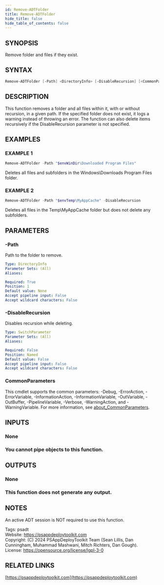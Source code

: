 ```yaml
---
id: Remove-ADTFolder
title: Remove-ADTFolder
hide_title: false
hide_table_of_contents: false
---
```


## SYNOPSIS

Remove folder and files if they exist.

## SYNTAX

```powershell
Remove-ADTFolder [-Path] <DirectoryInfo> [-DisableRecursion] [<CommonParameters>]
```

## DESCRIPTION

This function removes a folder and all files within it, with or without recursion, in a given path.
If the specified folder does not exist, it logs a warning instead of throwing an error.
The function can also delete items recursively if the DisableRecursion parameter is not specified.

## EXAMPLES

### EXAMPLE 1

```powershell
Remove-ADTFolder -Path "$envWinDir\Downloaded Program Files"
```

Deletes all files and subfolders in the Windows\Downloads Program Files folder.

### EXAMPLE 2

```powershell
Remove-ADTFolder -Path "$envTemp\MyAppCache" -DisableRecursion
```

Deletes all files in the Temp\MyAppCache folder but does not delete any subfolders.

## PARAMETERS

### -Path

Path to the folder to remove.

```yaml
Type: DirectoryInfo
Parameter Sets: (All)
Aliases:

Required: True
Position: 1
Default value: None
Accept pipeline input: False
Accept wildcard characters: False
```

### -DisableRecursion

Disables recursion while deleting.

```yaml
Type: SwitchParameter
Parameter Sets: (All)
Aliases:

Required: False
Position: Named
Default value: False
Accept pipeline input: False
Accept wildcard characters: False
```

### CommonParameters

This cmdlet supports the common parameters: -Debug, -ErrorAction, -ErrorVariable, -InformationAction, -InformationVariable, -OutVariable, -OutBuffer, -PipelineVariable, -Verbose, -WarningAction, and -WarningVariable. For more information, see [about_CommonParameters](http://go.microsoft.com/fwlink/?LinkID=113216).

## INPUTS

### None

### You cannot pipe objects to this function.
## OUTPUTS

### None

### This function does not generate any output.
## NOTES
An active ADT session is NOT required to use this function.

Tags: psadt<br />
Website: https://psappdeploytoolkit.com<br />
Copyright: (C) 2024 PSAppDeployToolkit Team (Sean Lillis, Dan Cunningham, Muhammad Mashwani, Mitch Richters, Dan Gough).<br />
License: https://opensource.org/license/lgpl-3-0

## RELATED LINKS

[https://psappdeploytoolkit.com](https://psappdeploytoolkit.com)
